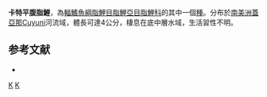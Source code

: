 {{Speciesbox 
| taxon = Phenacogaster carteri
| status = NE
| status_system = IUCN3.1
| authority =  [[Norman|Norman]], 1934
| synonyms = *''Vesicatrus carteri''<br /><small>Norman, 1934</small>
}}
'''卡特平腹脂鯉'''，為[[輻鰭魚綱|輻鰭魚綱]][[脂鯉目|脂鯉目]][[脂鯉亞目|脂鯉亞目]][[脂鯉科|脂鯉科]]的其中一個[[種|種]]。分布於[[南美洲|南美洲]][[蓋亞那|蓋亞那]]Cuyuni河流域，體長可達4公分，棲息在底中層水域，生活習性不明。

==参考文献==
{{refbegin}}
*{{FishBase_species|genus=Phenacogaster|species=carteri|year=2014|month=1}}
{{refend}}

{{Taxonbar|from=Q5516742}}

[[Category:平腹脂鯉屬|K]]
[[Category:1934年描述的鱼类|K]]


{{魚類小作品}}